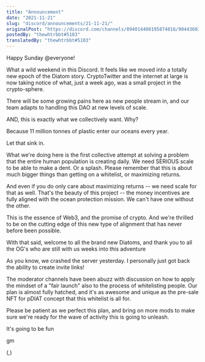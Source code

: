 ```yaml
---
title: "Announcement"
date: "2021-11-21"
slug: "discord/announcements/21-11-21/"
originalPost: "https://discord.com/channels/894014400195874816/904436030453727262/912103610870038578"
postedBy: "thewhtrbbt#5103"
translatedBy: "thewhtrbbt#5103"
---
```



Happy Sunday @everyone!

What a wild weekend in this Discord. It feels like we moved into a totally new epoch of the Diatom story. CryptoTwitter and the internet at large is now taking notice of what, just a week ago, was a small project in the crypto-sphere.

There will be some growing pains here as new people stream in, and our team adapts to handling this DAO at new levels of scale. 

AND, this is exactly what we collectively want. Why? 

Because 11 million tonnes of plastic enter our oceans every year.

Let that sink in. 

What we're doing here is the first collective attempt at solving a problem that the entire human population is creating daily. We need SERIOUS scale to be able to make a dent. Or a splash. Please remember that this is about much bigger things than getting on a whitelist, or maximizing returns.

And even if you do only care about maximizing returns -- we need scale for that as well. That's the beauty of this project -- the money incentives are fully aligned with the ocean protection mission. We can't have one without the other. 

This is the essence of Web3, and the promise of crypto. And we're thrilled to be on the cutting edge of this new type of alignment that has never before been possible.

With that said, welcome to all the brand new Diatoms, and thank you to all the OG's who are still with us weeks into this adventure 

As you know, we crashed the server yesterday. I personally just got back the ability to create invite links! 

The moderator channels have been abuzz with discussion on how to apply the mindset of a "fair launch" also to the process of whitelisting people. Our plan is almost fully hatched, and it's as awesome and unique as the pre-sale NFT for pDIAT concept that this whitelist is all for. 

Please be patient as we perfect this plan, and bring on more mods to make sure we're ready for the wave of activity this is going to unleash. 

It's going to be fun  

gm 

(,)
